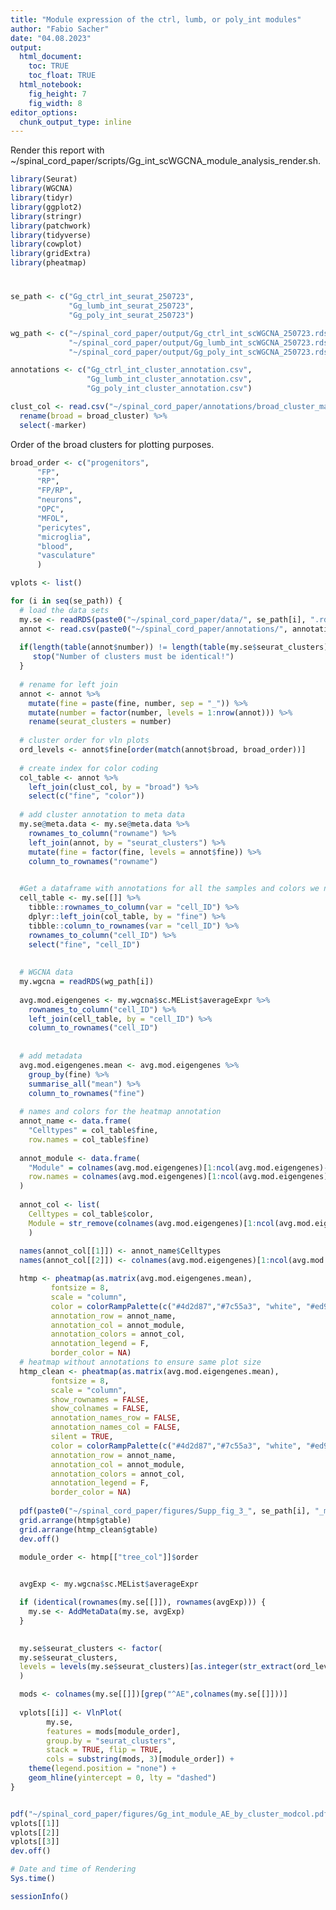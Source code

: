 ```yaml
---
title: "Module expression of the ctrl, lumb, or poly_int modules"
author: "Fabio Sacher"
date: "04.08.2023"
output:
  html_document:
    toc: TRUE
    toc_float: TRUE
  html_notebook:
    fig_height: 7
    fig_width: 8
editor_options:
  chunk_output_type: inline
---
```


Render this report with ~/spinal_cord_paper/scripts/Gg_int_scWGCNA_module_analysis_render.sh.

```r
library(Seurat)
library(WGCNA)
library(tidyr)
library(ggplot2)
library(stringr)
library(patchwork)
library(tidyverse)
library(cowplot)
library(gridExtra)
library(pheatmap)
```

# 

```r
se_path <- c("Gg_ctrl_int_seurat_250723",
             "Gg_lumb_int_seurat_250723",
             "Gg_poly_int_seurat_250723")

wg_path <- c("~/spinal_cord_paper/output/Gg_ctrl_int_scWGCNA_250723.rds",
             "~/spinal_cord_paper/output/Gg_lumb_int_scWGCNA_250723.rds",
             "~/spinal_cord_paper/output/Gg_poly_int_scWGCNA_250723.rds")

annotations <- c("Gg_ctrl_int_cluster_annotation.csv",
                 "Gg_lumb_int_cluster_annotation.csv",
                 "Gg_poly_int_cluster_annotation.csv")

clust_col <- read.csv("~/spinal_cord_paper/annotations/broad_cluster_marker_colors.csv") %>% 
  rename(broad = broad_cluster) %>% 
  select(-marker)

```

Order of the broad clusters for plotting purposes.

```r
broad_order <- c("progenitors",
      "FP",
      "RP",
      "FP/RP",
      "neurons",
      "OPC",
      "MFOL",
      "pericytes",
      "microglia",
      "blood",
      "vasculature"
      )
```

```r

vplots <- list()

for (i in seq(se_path)) {
  # load the data sets
  my.se <- readRDS(paste0("~/spinal_cord_paper/data/", se_path[i], ".rds"))
  annot <- read.csv(paste0("~/spinal_cord_paper/annotations/", annotations[i]))
  
  if(length(table(annot$number)) != length(table(my.se$seurat_clusters))) {
     stop("Number of clusters must be identical!")
  }
  
  # rename for left join
  annot <- annot %>% 
    mutate(fine = paste(fine, number, sep = "_")) %>% 
    mutate(number = factor(number, levels = 1:nrow(annot))) %>% 
    rename(seurat_clusters = number) 
  
  # cluster order for vln plots
  ord_levels <- annot$fine[order(match(annot$broad, broad_order))]
  
  # create index for color coding
  col_table <- annot %>%
    left_join(clust_col, by = "broad") %>% 
    select(c("fine", "color"))
  
  # add cluster annotation to meta data
  my.se@meta.data <- my.se@meta.data %>% 
    rownames_to_column("rowname") %>% 
    left_join(annot, by = "seurat_clusters") %>% 
    mutate(fine = factor(fine, levels = annot$fine)) %>% 
    column_to_rownames("rowname")

  
  #Get a dataframe with annotations for all the samples and colors we need.
  cell_table <- my.se[[]] %>% 
    tibble::rownames_to_column(var = "cell_ID") %>%
    dplyr::left_join(col_table, by = "fine") %>%
    tibble::column_to_rownames(var = "cell_ID") %>% 
    rownames_to_column("cell_ID") %>% 
    select("fine", "cell_ID")
  
  
  # WGCNA data
  my.wgcna = readRDS(wg_path[i])
  
  avg.mod.eigengenes <- my.wgcna$sc.MEList$averageExpr %>% 
    rownames_to_column("cell_ID") %>% 
    left_join(cell_table, by = "cell_ID") %>% 
    column_to_rownames("cell_ID")
    
  
  # add metadata
  avg.mod.eigengenes.mean <- avg.mod.eigengenes %>%
    group_by(fine) %>%
    summarise_all("mean") %>%
    column_to_rownames("fine")
  
  # names and colors for the heatmap annotation
  annot_name <- data.frame(
    "Celltypes" = col_table$fine,
    row.names = col_table$fine)
  
  annot_module <- data.frame(
    "Module" = colnames(avg.mod.eigengenes)[1:ncol(avg.mod.eigengenes)-1],
    row.names = colnames(avg.mod.eigengenes)[1:ncol(avg.mod.eigengenes)-1]
  )
  
  annot_col <- list(
    Celltypes = col_table$color,
    Module = str_remove(colnames(avg.mod.eigengenes)[1:ncol(avg.mod.eigengenes)-1], "AE")
    )
  
  names(annot_col[[1]]) <- annot_name$Celltypes
  names(annot_col[[2]]) <- colnames(avg.mod.eigengenes)[1:ncol(avg.mod.eigengenes)-1]

  htmp <- pheatmap(as.matrix(avg.mod.eigengenes.mean),
         fontsize = 8,
         scale = "column",
         color = colorRampPalette(c("#4d2d87","#7c55a3", "white", "#ed9921", "#895d25"))(n = 1000),
         annotation_row = annot_name,
         annotation_col = annot_module,
         annotation_colors = annot_col,
         annotation_legend = F,
         border_color = NA)
  # heatmap without annotations to ensure same plot size
  htmp_clean <- pheatmap(as.matrix(avg.mod.eigengenes.mean),
         fontsize = 8,
         scale = "column", 
         show_rownames = FALSE,
         show_colnames = FALSE,
         annotation_names_row = FALSE,
         annotation_names_col = FALSE,
         silent = TRUE,
         color = colorRampPalette(c("#4d2d87","#7c55a3", "white", "#ed9921", "#895d25"))(n = 1000),
         annotation_row = annot_name,
         annotation_col = annot_module,
         annotation_colors = annot_col,
         annotation_legend = F,
         border_color = NA)
  
  pdf(paste0("~/spinal_cord_paper/figures/Supp_fig_3_", se_path[i], "_modules_v_cluster.pdf"), width = 6)
  grid.arrange(htmp$gtable)
  grid.arrange(htmp_clean$gtable)
  dev.off()

  module_order <- htmp[["tree_col"]]$order

   
  avgExp <- my.wgcna$sc.MEList$averageExpr

  if (identical(rownames(my.se[[]]), rownames(avgExp))) {
    my.se <- AddMetaData(my.se, avgExp)
  }

  
  my.se$seurat_clusters <- factor(
  my.se$seurat_clusters,
  levels = levels(my.se$seurat_clusters)[as.integer(str_extract(ord_levels, "\\d{1,2}$"))]
  )

  mods <- colnames(my.se[[]])[grep("^AE",colnames(my.se[[]]))]
    
  vplots[[i]] <- VlnPlot(
        my.se,
        features = mods[module_order],
        group.by = "seurat_clusters",
        stack = TRUE, flip = TRUE,
        cols = substring(mods, 3)[module_order]) +
    theme(legend.position = "none") +
    geom_hline(yintercept = 0, lty = "dashed")
}


pdf("~/spinal_cord_paper/figures/Gg_int_module_AE_by_cluster_modcol.pdf", height = 20, width = 10,)
vplots[[1]]
vplots[[2]]
vplots[[3]]
dev.off()

```


```r
# Date and time of Rendering
Sys.time()

sessionInfo()
```
